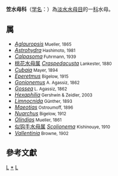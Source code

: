 {{Automatic taxobox
| taxon = Olindiasidae
| authority = Haeckel, 1879
}}
'''笠水母科'''（[[学名|学名]]：{{lang|la|''Olindiasidae''}}）為[[淡水水母目|淡水水母目]]的一[[科|科]]水母。

==属==
*''[[Aglauropsis|Aglauropsis]]''<small> Mueller, 1865</small>
*''[[Astrohydra|Astrohydra]]''<small> Hashimoto, 1981</small>
*''[[Calpasoma|Calpasoma]]''<small> Fuhrmann, 1939</small>
*[[桃花水母属|桃花水母属]] ''[[Craspedacusta|Craspedacusta]]''<small> Lankester, 1880</small>
*''[[Cubaia|Cubaia]]''<small> Mayer, 1894</small>
*''[[Eperetmus|Eperetmus]]''<small> Bigelow, 1915</small>
*''[[Gonionemus|Gonionemus]]''<small> A. Agassiz, 1862</small>
*''[[Gossea|Gossea]]''<small> L. Agassiz, 1862</small>
*''[[Hexaphilia|Hexaphilia]]''<small> Gershwin & Zeidler, 2003</small>
*''[[Limnocnida|Limnocnida]]''<small> Günther, 1893</small>
*''[[Maeotias|Maeotias]]''<small> Ostroumoff, 1896</small>
*''[[Nuarchus|Nuarchus]]''<small> Bigelow, 1912</small>
*''[[Olindias|Olindias]]''<small> Mueller, 1861</small>
*[[似钩手水母属|似钩手水母属]] ''[[Scolionema|Scolionema]]'' <small>Kishinouye, 1910</small>
*''[[Vallentinia|Vallentinia]]''<small> Browne, 1902</small>

==參考文獻==
{{reflist}}

{{taxonbar}}

[[Category:_淡水水母目|L]]
[[Category:_笠水母科|*]]
[[Category:1879年描述的分类群|L]]